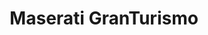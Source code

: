 ---
publishDate: 2023-01-01
title: Maserati GranTurismo

excerpt: The Maserati GranTurismo is a luxury grand tourer that offers a perfect blend of performance and elegance.

general:
    make: Maserati
    model: GranTurismo
    price: 150000
    bodyType: Coupe
    drivetrain: Rear-Wheel Drive
    doors: 2
    seatingCapacity: 4
    condition: Used
    availability: in-stock

history:
    mileage: 15000
    year: 2018

technical:
    horsePower: 454
    transmission: Automatic
    engineSizeCC: 4691

efficiency:
    fuelType: Petrol
    fuelEfficiencyMPG: 16
    emissionsCO2: '331'

exterior:
    color: Blue
    paintType: Metallic

interior:
    materialSeats: Leather
    heatedSeats: true

misc:
    vin: ZAM45VMA4J0234567
    registrationStatus: Registered
    warranty: 2 years
    dealerNotes: This Maserati GranTurismo is in excellent condition with a full service history.
---